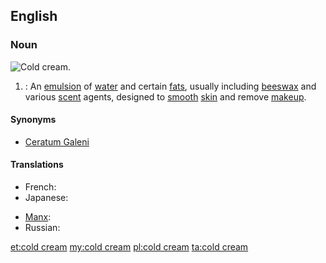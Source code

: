 ==English==
===Noun===
[[File:Cold Cream-2.jpg|thumb|right|Cold cream.]]
{{wikipedia}}
{{en-noun|head=[[cold]] [[cream]]}}
# {{context|pharmacy}}: An [[emulsion]] of [[water]] and certain [[fat]]s, usually including [[beeswax]] and various [[scent]] agents, designed to [[smooth]] [[skin]] and remove [[makeup]].

====Synonyms====
*[[Ceratum Galeni]]

====Translations====
{{trans-top|emulsion of water and certain fats}}
* French: {{t-|fr|cérat de Galien|m}}
* Japanese: {{t-|ja|コールドクリーム|sc=Jpan}}
{{trans-mid}}
* [[Manx]]: {{t-|gv|key feayr|m}}
* Russian: {{t-|ru|косметическое}}{{t+|ru|молочко|tr=moloćkó|n}}
{{trans-bottom}}

[[et:cold cream]]
[[my:cold cream]]
[[pl:cold cream]]
[[ta:cold cream]]